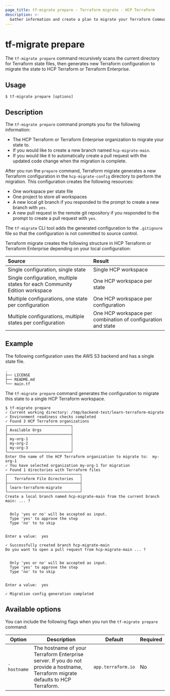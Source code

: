 ```yaml
---
page_title: tf-migrate prepare - Terraform migrate - HCP Terraform
description: >-
  Gather information and create a plan to migrate your Terraform Community Edition state.
---
```


# tf-migrate prepare

The `tf-migrate prepare` command recursively scans the current directory for Terraform state files, then generates new Terraform configuration to migrate the state to HCP Terraform or Terraform Enterprise. 

## Usage

```
$ tf-migrate prepare [options]
```

## Description

The `tf-migrate prepare` command prompts you for the following information:

- The HCP Terraform or Terraform Enterprise organization to migrate your state to.
- If you would like to create a new branch named `hcp-migrate-main`.  
- If you would like it to automatically create a pull request with the updated code change when the migration is complete.

After you run the `prepare` command, Terraform migrate generates a new Terraform configuration in the `hcp-migrate-config` directory to perform the migration. This configuration creates the following resources:

- One workspace per state file  
- One project to store all workspaces  
- A new local git branch if you responded to the prompt to create a new branch with `yes`.  
- A new pull request in the remote git repository if you responded to the prompt to create a pull request with `yes`.

The `tf-migrate` CLI tool adds the generated configuration to the `.gitignore` file so that the configuration is not committed to source control.

Terraform migrate creates the following structure in HCP Terraform or Terraform Enterprise depending on your local configuration:

| Source | Result |
| :---- | :---- |
| Single configuration, single state | Single HCP workspace |
| Single configuration, multiple states for each Community Edition workspace | One HCP workspace per state |
| Multiple configurations, one state per configuration | One HCP workspace per configuration |
| Multiple configurations, multiple states per configuration | One HCP workspace per combination of configuration and state |

## Example

The following configuration uses the AWS S3 backend and has a single state file.

<CodeBlockConfig hideClipboard>

```
.
├── LICENSE
├── README.md
└── main.tf
```

</CodeBlockConfig>

The `tf-migrate prepare` command generates the configuration to migrate this state to a single HCP Terraform workspace.

<CodeBlockConfig hideClipboard>

```
$ tf-migrate prepare
✓ Current working directory: /tmp/backend-test/learn-terraform-migrate
✓ Environment readiness checks completed
✓ Found 3 HCP Terraform organizations
┌────────────────────────────┐
│ Available Orgs             │
├────────────────────────────┤
│ my-org-1                   │
│ my-org-2                   │
│ my-org-3                   │
└────────────────────────────┘
Enter the name of the HCP Terraform organization to migrate to:  my-org-1
✓ You have selected organization my-org-1 for migration
✓ Found 1 directories with Terraform files
┌────────────────────────────────┐
│   Terraform File Directories   │
├────────────────────────────────┤
│ learn-terraform-migrate        │
└────────────────────────────────┘
Create a local branch named hcp-migrate-main from the current branch main: ... ?


  Only 'yes or no' will be accepted as input.
  Type 'yes' to approve the step
  Type 'no' to to skip


Enter a value:  yes

✓ Successfully created branch hcp-migrate-main
Do you want to open a pull request from hcp-migrate-main ... ?


  Only 'yes or no' will be accepted as input.
  Type 'yes' to approve the step
  Type 'no' to to skip


Enter a value:  yes

✓ Migration config generation completed
```

</CodeBlockConfig>

## Available options

You can include the following flags when you run the `tf-migrate prepare` command:

| Option | Description | Default | Required |
| ------ | ----------- | ------- | -------- |
| `-hostname` | The hostname of your Terraform Enterprise server. If you do not provide a hostname, Terraform migrate defaults to HCP Terraform. | `app.terraform.io` | No |